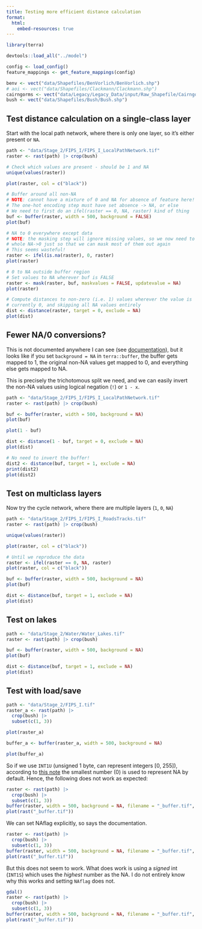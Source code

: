 ```yaml
---
title: Testing more efficient distance calculation
format:
  html:
    embed-resources: true
---
```


```r
library(terra)

devtools::load_all("../model")

config <- load_config()
feature_mappings <- get_feature_mappings(config)

benv <- vect("data/Shapefiles/BenVorlich/BenVorlich.shp")
# aoi <- vect("data/Shapefiles/Clackmann/Clackmann.shp")
cairngorms <- vect("data/Legacy/Legacy_Data/input/Raw_Shapefile/CairngormNP/CairngormNP.shp")
bush <- vect("data/Shapefiles/Bush/Bush.shp")
```

## Test distance calculation on a single-class layer

Start with the local path network, where there is only one layer, so it's either present or `NA`.

```r
path <- "data/Stage_2/FIPS_I/FIPS_I_LocalPathNetwork.tif"
raster <- rast(path) |> crop(bush)

# Check which values are present - should be 1 and NA
unique(values(raster))

plot(raster, col = c("black"))

# Buffer around all non-NA
# NOTE: cannot have a mixture of 0 and NA for absence of feature here!
# The one-hot encoding step must have set absence -> NA, or else
# We need to first do an ifel(raster == 0, NA, raster) kind of thing
buf <- buffer(raster, width = 500, background = FALSE)
plot(buf)

# NA to 0 everywhere except data
# NOTE: the masking step will ignore missing values, so we now need to to a
# whole NA->0 just so that we can mask most of them out again
# This seems wasteful!
raster <- ifel(is.na(raster), 0, raster)
plot(raster)

# 0 to NA outside buffer region
# Set values to NA wherever buf is FALSE
raster <- mask(raster, buf, maskvalues = FALSE, updatevalue = NA)
plot(raster)

# Compute distances to non-zero (i.e. 1) values wherever the value is
# currently 0, and skipping all NA values entirely
dist <- distance(raster, target = 0, exclude = NA)
plot(dist)
```

## Fewer NA/0 conversions?

This is not documented anywhere I can see (see [documentation](https://rspatial.github.io/terra/reference/buffer.html)), but it looks like if you set `background = NA` in `terra::buffer`, the buffer gets mapped to 1, the original non-NA values get mapped to 0, and everything else gets mapped to NA.

This is precisely the trichotomous split we need, and we can easily invert the non-NA values using logical negation (`!`) or `1 - x`.

```r
path <- "data/Stage_2/FIPS_I/FIPS_I_LocalPathNetwork.tif"
raster <- rast(path) |> crop(bush)

buf <- buffer(raster, width = 500, background = NA)
plot(buf)

plot(1 - buf)

dist <- distance(1 - buf, target = 0, exclude = NA)
plot(dist)
```

```r
# No need to invert the buffer!
dist2 <- distance(buf, target = 1, exclude = NA)
print(dist2)
plot(dist2)
```

## Test on multiclass layers

Now try the cycle network, where there are multiple layers (`1`, `0`, `NA`)

```r
path <- "data/Stage_2/FIPS_I/FIPS_I_RoadsTracks.tif"
raster <- rast(path) |> crop(bush)

unique(values(raster))

plot(raster, col = c("black"))

# Until we reproduce the data
raster <- ifel(raster == 0, NA, raster)
plot(raster, col = c("black"))

buf <- buffer(raster, width = 500, background = NA)
plot(buf)

dist <- distance(buf, target = 1, exclude = NA)
plot(dist)
```

## Test on lakes

```r
path <- "data/Stage_2/Water/Water_Lakes.tif"
raster <- rast(path) |> crop(bush)

buf <- buffer(raster, width = 500, background = NA)
plot(buf)

dist <- distance(buf, target = 1, exclude = NA)
plot(dist)
```


## Test with load/save

```r
path <- "data/Stage_2/FIPS_I.tif"
raster_a <- rast(path) |>
  crop(bush) |>
  subset(c(1, 3))

plot(raster_a)

buffer_a <- buffer(raster_a, width = 500, background = NA)

plot(buffer_a)
```

So if we use `INT1U` (unsigned 1 byte, can represent integers [0, 255]), according to [this note](https://rspatial.github.io/terra/reference/writeRaster.html#note) the smallest number (0) is used to represent NA by default. Hence, the following does not work as expected:

```r
raster <- rast(path) |>
  crop(bush) |>
  subset(c(1, 3))
buffer(raster, width = 500, background = NA, filename = "_buffer.tif", overwrite = TRUE, datatype = "INT1U")
plot(rast("_buffer.tif"))
```

We can set NAflag explicitly, so says the documentation.

```r
raster <- rast(path) |>
  crop(bush) |>
  subset(c(1, 3))
buffer(raster, width = 500, background = NA, filename = "_buffer.tif", overwrite = TRUE, datatype = "INT1U", NAflag = NA)
plot(rast("_buffer.tif"))
```

But this does not seem to work.
What does work is using a _signed_ int (`INT1S`) which uses the _highest_ number as the NA.
I do not entirely know why this works and setting `NAflag` does not.

```r
gdal()
raster <- rast(path) |>
  crop(bush) |>
  subset(c(1, 3))
buffer(raster, width = 500, background = NA, filename = "_buffer.tif", overwrite = TRUE, datatype = "INT1S")
plot(rast("_buffer.tif"))
```

